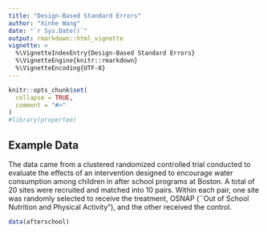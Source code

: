 ```yaml
---
title: "Design-Based Standard Errors"
author: "Xinhe Wang"
date: "`r Sys.Date()`"
output: rmarkdown::html_vignette
vignette: >
  %\VignetteIndexEntry{Design-Based Standard Errors}
  %\VignetteEngine{knitr::rmarkdown}
  %\VignetteEncoding{UTF-8}
---
```


```r
knitr::opts_chunk$set(
  collapse = TRUE,
  comment = "#>"
)
#library(propertee)
```

## Example Data

The data came from a clustered randomized controlled trial conducted to evaluate the effects of an intervention designed to encourage water consumption among children in after school programs at Boston. A total of 20 sites were recruited and matched into 10 pairs. Within each pair, one site was randomly selected to receive the treatment, OSNAP (``Out of School Nutrition and Physical Activity"), and the other received the control. 

```r
data(afterschool)
```


